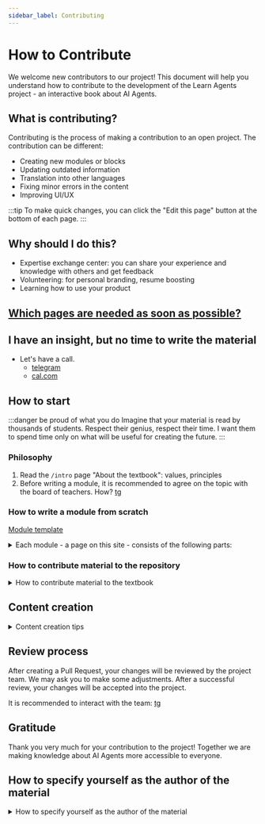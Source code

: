 ```yaml
---
sidebar_label: Contributing
---
```


# How to Contribute

We welcome new contributors to our project! This document will help you understand how to contribute to the development of the Learn Agents project - an interactive book about AI Agents.

## What is contributing?

Contributing is the process of making a contribution to an open project. The contribution can be different:
- Creating new modules or blocks
- Updating outdated information
- Translation into other languages
- Fixing minor errors in the content
- Improving UI/UX

:::tip
To make quick changes, you can click the "Edit this page" button at the bottom of each page.
:::

## Why should I do this?

- Expertise exchange center: you can share your experience and knowledge with others and get feedback
- Volunteering: for personal branding, resume boosting
- Learning how to use your product

## [Which pages are needed as soon as possible?](orders)

## I have an insight, but no time to write the material

- Let's have a call.
   - [telegram](https://t.me/nongilgamesj)
   - [cal.com](https://cal.com/merkulov)

## How to start

:::danger be proud of what you do
Imagine that your material is read by thousands of students. Respect their genius, respect their time. I want them to spend time only on what will be useful for creating the future.
:::

### Philosophy

1. Read the `/intro` page "About the textbook": values, principles
2. Before writing a module, it is recommended to agree on the topic with the board of teachers. How? [tg](https://t.me/nongilgamesj)

### How to write a module from scratch

[Module template](https://github.com/all-mute/learn-agents/blob/main/template-ru.mdx)

<details>
<summary>Each module - a page on this site - consists of the following parts:</summary>

#### Introduction
Start with a brief introduction that explains what will be studied on this page. Add motivation to interest the reader. Good motivation is solving a life problem, an industrial case, a story of failure.

Learning objectives: Define what the reader should be able to do after studying the material. This will help focus on key aspects.

#### Questions
List the main questions that will be discussed. This will help the reader understand what to pay attention to.

#### Learning steps
Divide the material into logical steps or stages. This can be a sequence of actions or concepts that need to be learned.

As little material as possible should be included in the main steps - but enough to master the following modules and find an Applied AI job (as a guide)

Additional steps: Include additional steps for a deeper study of the topic, if necessary.

#### Module summary

It is useful to read it so that the brain runs through the material again

#### Exercises
Difficult questions. While thinking about them, it will be difficult for you, but this is normal. It is at this moment that the brain actively forms new neural connections.

### Telling about your product or topic indirectly related to agents

Selling is helping - but your product can only be indirectly present in the lesson. You will also have to talk about competitors.

- If it directly hits with agents and critical knowledge for work, then it goes into the roadmap

- If it hits with agents but knowledge is not required for work, then it goes into the roadmap with a note of bonus/professional material (green/purple checkmark on the map)

- If it does not hit with agents, it is placed in an extra block, with links to the page from the main program
Or on the pages of the main program, but in extra steps

</details>

### How to contribute material to the repository

<details>
<summary>How to contribute material to the textbook</summary>

1. **Fork the repository**
   Create a fork of our main repository:
   - [github.com/all-mute/learn-agents](https://github.com/all-mute/learn-agents)

2. Clone your fork to your local machine

3. Enter the commands:
   ```bash
   # Install dependencies
   npm install

   # Start the local version
   npx docusaurus start --locale ru
   ```

4. Make changes to the files

5. Create a Pull Request

A video (and chatgpt) may help:
<iframe width="560" height="315" src="https://www.youtube.com/embed/CML6vfKjQss?si=ILGJemXDu8jAF0gH" title="YouTube video player" frameborder="0" allow="accelerometer; autoplay; clipboard-write; encrypted-media; gyroscope; picture-in-picture; web-share" referrerpolicy="strict-origin-when-cross-origin" allowfullscreen></iframe>

</details>

## Content creation

<details>
<summary>Content creation tips</summary>

### [Docusaurus Documentation](https://docusaurus.io/docs)

### [Markdown Features](https://docusaurus.io/docs/2.x/markdown-features)

### Project structure

The content is located in the following directories:
- English version: `/docs/`
- Russian version: `/i18n/ru/docusaurus-plugin-content-docs/current/`

### Formatting

- Use Markdown for basic formatting
- Use MDX for more complex components
- Store images in `/static/img/`

### Example of adding new material

1. Create a new `.mdx` file in the appropriate directory
2. Add metadata to the beginning of the file:
   ```mdx
   ---
   sidebar_label: Title for the sidebar
   ---

   # Page title
   ```
3. Write and format your content

### Adding a page to the navigation

To make your new page appear in the sidebar navigation, you need to add it to the `sidebars.ts` file in the project root:

1. Open the `sidebars.ts` file
2. Find the appropriate category for your page
3. Add the path to your file to the appropriate section:

```typescript
// Example of adding a new page to the Handbook category
{
  type: 'category',
  label: 'Handbook',
  items: [
    'handbook/introduction',
    'handbook/contributing', // existing pages
    'handbook/your-new-page', // your new page
  ],
},
```

Note that the path is specified without the `.mdx` extension and relative to the `docs/` or `i18n/ru/docusaurus-plugin-content-docs/current/` directory.

</details>

## Review process

After creating a Pull Request, your changes will be reviewed by the project team.
We may ask you to make some adjustments. After a successful review, your changes will be accepted into the project.

It is recommended to interact with the team: [tg](https://t.me/nongilgamesj)

## Gratitude

Thank you very much for your contribution to the project! Together we are making knowledge about AI Agents more accessible to everyone.

## How to specify yourself as the author of the material

<details>
<summary>How to specify yourself as the author of the material</summary>

To specify yourself as the author of the page, you need to follow two steps:

### 1. Add information about yourself to the author file

Author data is stored in the `blog/authors.json` file. Add your information in JSON format:

```json
{
  "your_key": {
    "name": "Your Name",
    "title": "Your position or role",
    "url": "https://github.com/your-account",
    "image_url": "https://github.com/your-account.png",
    "socials": {
      "github": "your-account",
      "linkedin": "your-linkedin-profile",
      "email": "your-email@example.com",
      "x": "your-twitter-account"
    },
    "description": "A brief description about you (optional)"
  }
}
```

All fields except `name` are optional, but it is recommended to specify at least one social network.

### 2. Specify yourself as the author in the frontmatter of your page

At the beginning of your `.mdx` file, add the `authors` field to the frontmatter section:

```mdx
---
sidebar_label: Title for the sidebar
authors: your_key
---

# Page title
```

You can also specify multiple authors through an array:

```mdx
---
sidebar_label: Title for the sidebar
authors:
  - your_key
  - another_author
---
```

Or specify author information directly:

```mdx
---
sidebar_label: Title for the sidebar
authors:
  - name: Your Name
    title: Your position or role
    url: https://github.com/your-account
    image_url: https://github.com/your-account.png
    socials:
      github: your-account
---
```

After these changes, your author information will be displayed under the page title, including the avatar and links to social networks.

:::note
Make sure that the author key in `authors` exactly matches the key in the `blog/authors.json` file, otherwise the author information will not be displayed.
:::

</details>
